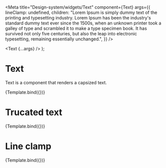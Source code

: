 
<Meta
  title="Design-system/widgets/Text"
  component={Text}
  args={{
    lineClamp: undefined,
    children:
      "Lorem Ipsum is simply dummy text of the printing and typesetting industry. Lorem Ipsum has been the industry's standard dummy text ever since the 1500s, when an unknown printer took a galley of type and scrambled it to make a type specimen book. It has survived not only five centuries, but also the leap into electronic typesetting, remaining essentially unchanged.",
  }}
/>

  <Text {...args} />
);

# Text

Text is a component that renders a capsized text.

<Canvas>
  <Story name="Text">{Template.bind({})}</Story>
</Canvas>

<ArgsTable of={Text} story="Text" />

# Trucated text

<Canvas>
  <Story
    name="Truncated"
    parameters={{
      width: 180,
      height: "auto",
    }}
    args={{
      lineClamp: 1,
    }}
  >
    {Template.bind({})}
  </Story>
</Canvas>

# Line clamp

<Canvas>
  <Story
    name="Line clamp"
    parameters={{
      width: 300,
    }}
    args={{
      lineClamp: 2,
    }}
  >
    {Template.bind({})}
  </Story>
</Canvas>
